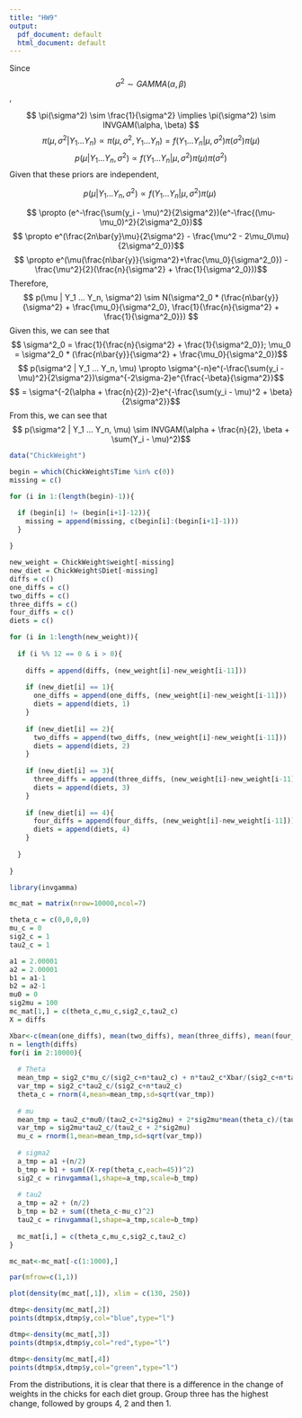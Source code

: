 ---
title: "HW9"
output:
  pdf_document: default
  html_document: default
---

Since
$$ \sigma^2 \sim GAMMA(\alpha, \beta) $$,

$$ \pi(\sigma^2) \sim \frac{1}{\sigma^2} \implies \pi(\sigma^2) \sim INVGAM(\alpha, \beta) $$
$$ \pi(\mu, \sigma^2 | Y_1 ... Y_n) \propto \pi(\mu, \sigma^2, Y_1 ... Y_n) = f(Y_1 ... Y_n | \mu, \sigma^2)\pi(\sigma^2)\pi(\mu)$$
$$ p(\mu | Y_1 ... Y_n, \sigma^2) \propto f(Y_1 ... Y_n | \mu, \sigma^2)\pi(\mu)\pi(\sigma^2) $$
Given that these priors are independent,

$$ p(\mu | Y_1 ... Y_n, \sigma^2) \propto f(Y_1 ... Y_n | \mu, \sigma^2)\pi(\mu)\ $$

$$ \propto (e^-\frac{\sum(y_i - \mu)^2}{2\sigma^2})(e^-\frac{(\mu-\mu_0)^2}{2\sigma^2_0})$$
$$ \propto e^(\frac{2n\bar{y}\mu}{2\sigma^2} - \frac{\mu^2 - 2\mu_0\mu}{2\sigma^2_0})$$
$$ \propto e^(\mu(\frac{n\bar{y}}{\sigma^2}+\frac{\mu_0}{\sigma^2_0}) - \frac{\mu^2}{2}(\frac{n}{\sigma^2} + \frac{1}{\sigma^2_0}))$$
Therefore,
$$ p(\mu | Y_1 ... Y_n, \sigma^2) \sim N(\sigma^2_0 * (\frac{n\bar{y}}{\sigma^2} + \frac{\mu_0}{\sigma^2_0}, \frac{1}{\frac{n}{\sigma^2} + \frac{1}{\sigma^2_0}}) $$
Given this, we can see that
$$ \sigma^2_0 = \frac{1}{\frac{n}{\sigma^2} + \frac{1}{\sigma^2_0}}; \mu_0 = \sigma^2_0 * (\frac{n\bar{y}}{\sigma^2} + \frac{\mu_0}{\sigma^2_0})$$
$$ p(\sigma^2 | Y_1 ... Y_n, \mu) \propto \sigma^{-n}e^(-\frac{\sum(y_i - \mu)^2}{2\sigma^2})\sigma^{-2\sigma-2}e^{\frac{-\beta}{\sigma^2}}$$
$$ = \sigma^{-2(\alpha + \frac{n}{2})-2}e^{-\frac{\sum(y_i - \mu)^2 + \beta}{2\sigma^2}}$$
From this, we can see that
$$ p(\sigma^2 | Y_1 ... Y_n, \mu) \sim INVGAM(\alpha + \frac{n}{2}, \beta + \sum(Y_i - \mu)^2)$$
```{r}

data("ChickWeight")

begin = which(ChickWeight$Time %in% c(0))
missing = c()

for (i in 1:(length(begin)-1)){

  if (begin[i] != (begin[i+1]-12)){
    missing = append(missing, c(begin[i]:(begin[i+1]-1)))
  }
  
}
```

```{r}

new_weight = ChickWeight$weight[-missing]
new_diet = ChickWeight$Diet[-missing]
diffs = c()
one_diffs = c()
two_diffs = c()
three_diffs = c()
four_diffs = c()
diets = c()

for (i in 1:length(new_weight)){
  
  if (i %% 12 == 0 & i > 0){
    
    diffs = append(diffs, (new_weight[i]-new_weight[i-11]))
    
    if (new_diet[i] == 1){
      one_diffs = append(one_diffs, (new_weight[i]-new_weight[i-11]))
      diets = append(diets, 1)
    }
    
    if (new_diet[i] == 2){
      two_diffs = append(two_diffs, (new_weight[i]-new_weight[i-11]))
      diets = append(diets, 2)
    }
    
    if (new_diet[i] == 3){
      three_diffs = append(three_diffs, (new_weight[i]-new_weight[i-11]))
      diets = append(diets, 3)
    }
    
    if (new_diet[i] == 4){
      four_diffs = append(four_diffs, (new_weight[i]-new_weight[i-11]))
      diets = append(diets, 4)
    }
    
  }
  
}

```

```{r}

library(invgamma)

mc_mat = matrix(nrow=10000,ncol=7)

theta_c = c(0,0,0,0)
mu_c = 0
sig2_c = 1
tau2_c = 1    

a1 = 2.00001
a2 = 2.00001
b1 = a1-1
b2 = a2-1
mu0 = 0
sig2mu = 100
mc_mat[1,] = c(theta_c,mu_c,sig2_c,tau2_c)
X = diffs

Xbar<-c(mean(one_diffs), mean(two_diffs), mean(three_diffs), mean(four_diffs))
n = length(diffs)
for(i in 2:10000){
  
  # Theta
  mean_tmp = sig2_c*mu_c/(sig2_c+n*tau2_c) + n*tau2_c*Xbar/(sig2_c+n*tau2_c)
  var_tmp = sig2_c*tau2_c/(sig2_c+n*tau2_c)
  theta_c = rnorm(4,mean=mean_tmp,sd=sqrt(var_tmp))
  
  # mu
  mean_tmp = tau2_c*mu0/(tau2_c+2*sig2mu) + 2*sig2mu*mean(theta_c)/(tau2_c + 2*sig2mu)
  var_tmp = sig2mu*tau2_c/(tau2_c + 2*sig2mu)
  mu_c = rnorm(1,mean=mean_tmp,sd=sqrt(var_tmp))
  
  # sigma2
  a_tmp = a1 +(n/2)
  b_tmp = b1 + sum((X-rep(theta_c,each=45))^2)
  sig2_c = rinvgamma(1,shape=a_tmp,scale=b_tmp)
  
  # tau2
  a_tmp = a2 + (n/2)
  b_tmp = b2 + sum((theta_c-mu_c)^2)
  tau2_c = rinvgamma(1,shape=a_tmp,scale=b_tmp)
  
  mc_mat[i,] = c(theta_c,mu_c,sig2_c,tau2_c)
}

mc_mat<-mc_mat[-c(1:1000),]

```

```{r}
par(mfrow=c(1,1))

plot(density(mc_mat[,1]), xlim = c(130, 250))

dtmp<-density(mc_mat[,2])
points(dtmp$x,dtmp$y,col="blue",type="l")

dtmp<-density(mc_mat[,3])
points(dtmp$x,dtmp$y,col="red",type="l")

dtmp<-density(mc_mat[,4])
points(dtmp$x,dtmp$y,col="green",type="l")

```



From the distributions, it is clear that there is a difference in the change of weights in the chicks for each diet group. Group three has the highest change, followed by groups 4, 2 and then 1.